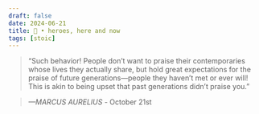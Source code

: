 ```yaml
---
draft: false 
date: 2024-06-21
title: 🗿 • heroes, here and now
tags: [stoic]
---
```


>  “Such behavior! People don’t want to praise their contemporaries whose lives they actually share, but hold great expectations for the praise of future generations—people they haven’t met or ever will! This is akin to being upset that past generations didn’t praise you.”

> *—MARCUS AURELIUS* - October 21st